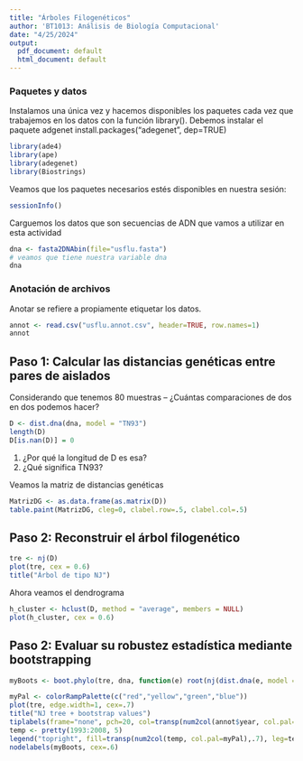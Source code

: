 ```yaml
---
title: "Árboles Filogenéticos"
author: 'BT1013: Análisis de Biología Computacional'
date: "4/25/2024"
output:
  pdf_document: default
  html_document: default
---
```

### Paquetes y datos
Instalamos una única vez y hacemos disponibles los paquetes cada vez que trabajemos en los datos con la función library(). Debemos instalar el paquete adgenet install.packages("adegenet", dep=TRUE)

```r
library(ade4)
library(ape)
library(adegenet)
library(Biostrings)
```

Veamos que los paquetes necesarios estés disponibles en nuestra sesión:
```r
sessionInfo()
```

Carguemos los datos que son secuencias de ADN que vamos a utilizar en esta actividad
```r
dna <- fasta2DNAbin(file="usflu.fasta")
# veamos que tiene nuestra variable dna
dna

```

### Anotación de archivos
Anotar se refiere a propiamente etiquetar los datos.
```r
annot <- read.csv("usflu.annot.csv", header=TRUE, row.names=1)
annot
```

## Paso 1: Calcular las distancias genéticas entre pares de aislados
Considerando que tenemos 80 muestras -- ¿Cuántas comparaciones de dos en dos podemos hacer?

```r
D <- dist.dna(dna, model = "TN93")
length(D)
D[is.nan(D)] = 0
```
1. ¿Por qué la longitud de D es esa? 
2. ¿Qué significa TN93?

Veamos la matriz de distancias genéticas 
```r
MatrizDG <- as.data.frame(as.matrix(D))
table.paint(MatrizDG, cleg=0, clabel.row=.5, clabel.col=.5)
```

## Paso 2: Reconstruir el árbol filogenético
```r
tre <- nj(D)
plot(tre, cex = 0.6)
title("Árbol de tipo NJ")
```

Ahora veamos el dendrograma
```r
h_cluster <- hclust(D, method = "average", members = NULL)
plot(h_cluster, cex = 0.6)
```

## Paso 2: Evaluar su robustez estadística mediante bootstrapping
```r
myBoots <- boot.phylo(tre, dna, function(e) root(nj(dist.dna(e, model = "TN93")),1))
```

```r
myPal <- colorRampPalette(c("red","yellow","green","blue"))
plot(tre, edge.width=1, cex=.7)
title("NJ tree + bootstrap values")
tiplabels(frame="none", pch=20, col=transp(num2col(annot$year, col.pal=myPal),.7), cex=3, fg="transparent")
temp <- pretty(1993:2008, 5)
legend("topright", fill=transp(num2col(temp, col.pal=myPal),.7), leg=temp, ncol=2)
nodelabels(myBoots, cex=.6)
```

